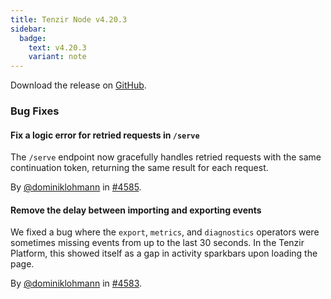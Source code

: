```yaml
---
title: Tenzir Node v4.20.3
sidebar:
  badge:
    text: v4.20.3
    variant: note
---
```


Download the release on [GitHub](https://github.com/tenzir/tenzir/releases/tag/v4.20.3).

### Bug Fixes

#### Fix a logic error for retried requests in `/serve`

The `/serve` endpoint now gracefully handles retried requests with the same
continuation token, returning the same result for each request.

By [@dominiklohmann](https://github.com/dominiklohmann) in [#4585](https://github.com/tenzir/tenzir/pull/4585).

#### Remove the delay between importing and exporting events

We fixed a bug where the `export`, `metrics`, and `diagnostics` operators were
sometimes missing events from up to the last 30 seconds. In the Tenzir Platform,
this showed itself as a gap in activity sparkbars upon loading the page.

By [@dominiklohmann](https://github.com/dominiklohmann) in [#4583](https://github.com/tenzir/tenzir/pull/4583).
